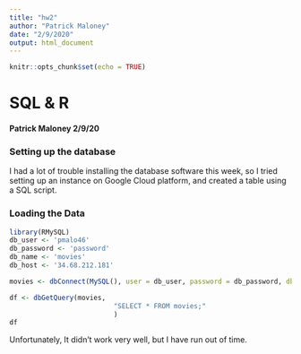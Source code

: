 ---
title: "hw2"
author: "Patrick Maloney"
date: "2/9/2020"
output: html_document
---

```{r setup, include=FALSE}
knitr::opts_chunk$set(echo = TRUE)
```

# SQL & R
#### Patrick Maloney 2/9/20

### Setting up the database
I had a lot of trouble installing the database software this week, so I tried setting up an instance on Google Cloud platform, and created a table using a SQL script.

### Loading the Data
```{r import, eval=FALSE, include=TRUE}
library(RMySQL)
db_user <- 'pmalo46'
db_password <- 'password'
db_name <- 'movies'
db_host <- '34.68.212.181'

movies <- dbConnect(MySQL(), user = db_user, password = db_password, dbname = db_name, host = db_host)

df <- dbGetQuery(movies, 
                          "SELECT * FROM movies;"
                          )
df
```
Unfortunately, It didn't work very well, but I have run out of time.



